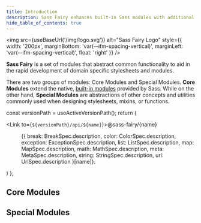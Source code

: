 ```yaml
---
title: Introduction
description: Sass Fairy enhances built-in Sass modules with additional functions and adds modules for handling breakpoints and exceptions.
hide_table_of_contents: true
---
```


<img src={useBaseUrl('/img/logo.svg')} alt="Sass Fairy Logo" style={{ width: '200px', marginBottom: 'var(--ifm-spacing-vertical)', marginLeft: 'var(--ifm-spacing-vertical)', float: 'right' }} />

**Sass Fairy** is a set of modules that abstract common functionality to aid in the rapid development of domain specific stylesheets and modules.

There are two groups of modules: Core Modules and Special Modules. **Core Modules** extend the native, [built-in modules](https://sass-lang.com/documentation/modules) provided by Sass. While on the other hand, **Special Modules** are abstractions of other concepts and utilities commonly used when designing stylesheets, mixins, or functions.


  const versionPath = useActiveVersionPath();
  return (
    <Fragment>
      <dt><Link to={`${versionPath}/api/${name}`}>@sass-fairy/{name}</Link></dt>
      <dd><p>{{
        break: BreakSpec.description,
        color: ColorSpec.description,
        exception: ExceptionSpec.description,
        list: ListSpec.description,
        map: MapSpec.description,
        math: MathSpec.description,
        meta: MetaSpec.description,
        string: StringSpec.description,
        url: UrlSpec.description
      }[name]}.</p></dd>
      <dd><NpmBadge module={name} tag="next" color="44475a" /></dd>
    </Fragment>
  )
};

## Core Modules

<dl>
	<DescriptionItem name="color" />
	<DescriptionItem name="list" />
	<DescriptionItem name="map" />
	<DescriptionItem name="math" />
	<DescriptionItem name="meta" />
	<DescriptionItem name="string" />
</dl>

## Special Modules

<dl>
	<DescriptionItem name="break" />
	<DescriptionItem name="url" />
	<DescriptionItem name="exception" />
</dl>
